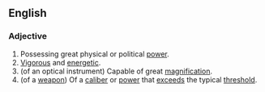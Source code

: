 ==English==

===Adjective===
{{en-adj|head=[[high]]-[[powered]]}}

# Possessing great physical or political [[power]].
# [[vigorous|Vigorous]] and [[energetic]].
# (of an optical instrument) Capable of great [[magnification]].
# (of a [[weapon]]) Of a [[caliber]] or [[power]] that [[exceed]]s the typical [[threshold]].